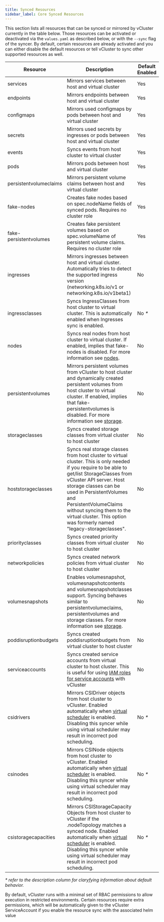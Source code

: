 ```yaml
---
title: Synced Resources
sidebar_label: Core Synced Resources
---
```



This section lists all resources that can be synced or mirrored by vCluster currently in the table below. Those resources can be activated or deactivated via the `values.yaml` as described below, or with the `--sync` flag of the syncer. By default, certain resources are already activated and you can either disable the default resources or tell vCluster to sync other supported resources as well.

| Resource               | Description                                                                                                                                                                                                                                                                                                                                               | Default Enabled |
| ---------------------- | --------------------------------------------------------------------------------------------------------------------------------------------------------------------------------------------------------------------------------------------------------------------------------------------------------------------------------------------------------- | --------------- |
| services               | Mirrors services between host and virtual cluster                                                                                                                                                                                                                                                                                                         | Yes             |
| endpoints              | Mirrors endpoints between host and virtual cluster                                                                                                                                                                                                                                                                                                        | Yes             |
| configmaps             | Mirrors used configmaps by pods between host and virtual cluster                                                                                                                                                                                                                                                                                          | Yes             |
| secrets                | Mirrors used secrets by ingresses or pods between host and virtual cluster                                                                                                                                                                                                                                                                                | Yes             |
| events                 | Syncs events from host cluster to virtual cluster                                                                                                                                                                                                                                                                                                         | Yes             |
| pods                   | Mirrors pods between host and virtual cluster                                                                                                                                                                                                                                                                                                             | Yes             |
| persistentvolumeclaims | Mirrors persistent volume claims between host and virtual cluster                                                                                                                                                                                                                                                                                         | Yes             |
| fake-nodes             | Creates fake nodes based on spec.nodeName fields of synced pods. Requires no cluster role                                                                                                                                                                                                                                                                 | Yes             |
| fake-persistentvolumes | Creates fake persistent volumes based on spec.volumeName of persistent volume claims. Requires no cluster role                                                                                                                                                                                                                                            | Yes             |
| ingresses              | Mirrors ingresses between host and virtual cluster. Automatically tries to detect the supported ingress version (networking.k8s.io/v1 or networking.k8s.io/v1beta1)                                                                                                                                                                                       | No              |
| ingressclasses         | Syncs IngressClasses from host cluster to virtual cluster. This is automatically enabled when Ingresses sync is enabled.                                                                                                                                                                                                                                  | No _*_          |
| nodes                  | Syncs real nodes from host cluster to virtual cluster. If enabled, implies that fake-nodes is disabled. For more information see [nodes](/architecture/nodes.mdx).                                                                                                                                                                                                    | No              |
| persistentvolumes      | Mirrors persistent volumes from vCluster to host cluster and dynamically created persistent volumes from host cluster to virtual cluster. If enabled, implies that fake-persistentvolumes is disabled. For more information see [storage](/storage.mdx).                                                                                                 | No              |
| storageclasses         | Syncs created storage classes from virtual cluster to host cluster                                                                                                                                                                                                                                                                                        | No              |
| hoststorageclasses     | Syncs real storage classes from host cluster to virtual cluster. This is only needed if you require to be able to get/list StorageClasses from vCluster API server. Host storage classes can be used in PersistentVolumes and PersistentVolumeClaims without syncing them to the virtual cluster. This option was formerly named "legacy-storageclasses". | No              |
| priorityclasses        | Syncs created priority classes from virtual cluster to host cluster                                                                                                                                                                                                                                                                                       | No              |
| networkpolicies        | Syncs created network policies from virtual cluster to host cluster                                                                                                                                                                                                                                                                                       | No              |
| volumesnapshots        | Enables volumesnapshot, volumesnapshotcontents and volumesnapshotclasses support. Syncing behaves similar to persistentvolumeclaims, persistentvolumes and storage classes. For more information see [storage](/storage.mdx).                                                                                                                            | No              |
| poddisruptionbudgets   | Syncs created poddisruptionbudgets from virtual cluster to host cluster                                                                                                                                                                                                                                                                                   | No              |
| serviceaccounts        | Syncs created service accounts from virtual cluster to host cluster. This is useful for using [IAM roles for service accounts](https://docs.aws.amazon.com/eks/latest/userguide/iam-roles-for-service-accounts.html) with vCluster                                                                                                                        | No              |
| csidrivers             | Mirrors CSIDriver objects from host cluster to vCluster. Enabled automatically when [virtual scheduler](architecture/scheduling.mdx#separate-vcluster-scheduler) is enabled. Disabling this syncer while using virtual scheduler may result in incorrect pod scheduling.                                                                                             | No _*_          |
| csinodes               | Mirrors CSINode objects from host cluster to vCluster. Enabled automatically when [virtual scheduler](architecture/scheduling.mdx#separate-vcluster-scheduler) is enabled. Disabling this syncer while using virtual scheduler may result in incorrect pod scheduling.                                                                                               | No _*_          |
| csistoragecapacities   | Mirrors CSIStorageCapacity Objects from host cluster to vCluster if the .nodeTopology matches a synced node. Enabled automatically when [virtual scheduler](architecture/scheduling.mdx#separate-vcluster-scheduler) is enabled. Disabling this syncer while using virtual scheduler may result in incorrect pod scheduling.                                         | No _*_          |

_\* refer to the description column for claryfying information about default behavior._

By default, vCluster runs with a minimal set of RBAC permissions to allow execution in restricted environments. Certain resources require extra permissions, which will be automatically given to the vCluster ServiceAccount if you enable the resource sync with the associated helm value